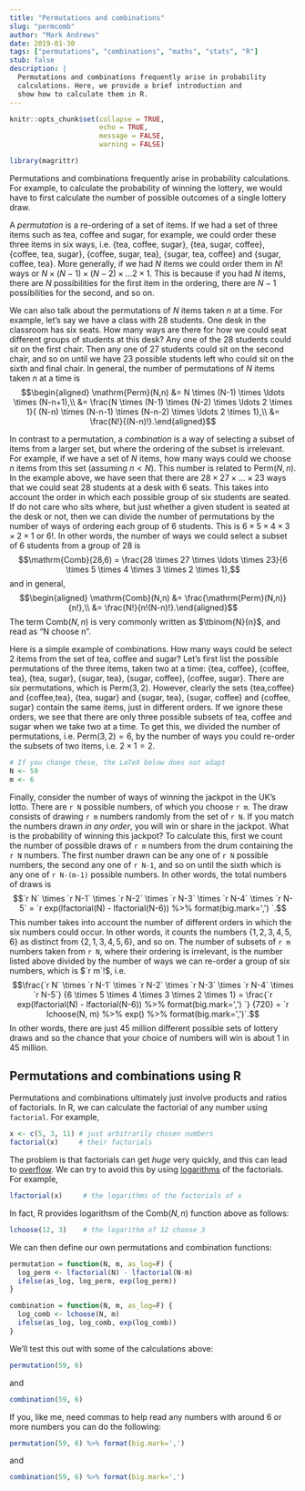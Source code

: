 ```yaml
---
title: "Permutations and combinations"
slug: "permcomb"
author: "Mark Andrews"
date: 2019-01-30
tags: ["permutations", "combinations", "maths", "stats", "R"]
stub: false
description: |
  Permutations and combinations frequently arise in probability
  calculations. Here, we provide a brief introduction and 
  show how to calculate them in R.
---
```


```r
knitr::opts_chunk$set(collapse = TRUE,
                      echo = TRUE,
                      message = FALSE,
                      warning = FALSE)

library(magrittr)

```


Permutations and combinations frequently arise in probability
calculations. For example, to calculate the probability of winning the
lottery, we would have to first calculate the number of possible
outcomes of a single lottery draw.

A *permutation* is a re-ordering of a set of items. If we had a set of
three items such as tea, coffee and sugar, for example, we could order
these three items in six ways, i.e. {tea, coffee, sugar}, {tea, sugar,
coffee}, {coffee, tea, sugar}, {coffee, sugar, tea}, {sugar, tea,
coffee} and {sugar, coffee, tea}. More generally, if we had $N$ items we
could order them in $N!$ ways or $N
\times (N-1) \times (N-2) \times \ldots 2 \times 1$. This is because if
you had $N$ items, there are $N$ possibilities for the first item in the
ordering, there are $N-1$ possibilities for the second, and so on.

We can also talk about the permutations of $N$ items taken $n$ at a
time. For example, let's say we have a class with 28 students. One desk
in the classroom has six seats. How many ways are there for how we could
seat different groups of students at this desk? Any one of the 28
students could sit on the first chair. Then any one of 27 students could
sit on the second chair, and so on until we have 23 possible students
left who could sit on the sixth and final chair. In general, the number
of permutations of $N$ items taken $n$ at a time is $$\begin{aligned}
\mathrm{Perm}(N,n) &= N \times (N-1) \times \ldots \times (N-n+1),\\
&= \frac{N \times (N-1) \times (N-2) \times \ldots 2 \times 1}{ (N-n) \times (N-n-1) \times (N-n-2) \times \ldots 2 \times 1},\\
&= \frac{N!}{(N-n)!}.\end{aligned}$$

In contrast to a permutation, a *combination* is a way of selecting a
subset of items from a larger set, but where the ordering of the subset
is irrelevant. For example, if we have a set of $N$ items, how many ways
could we choose $n$ items from this set (assuming $n<N$). This number is
related to $\mathrm{Perm}(N,n)$. In the example above, we have seen that
there are $28
\times 27 \times \ldots \times 23$ ways that we could seat 28 students
at a desk with 6 seats. This takes into account the order in which each
possible group of six students are seated. If do not care who sits
where, but just whether a given student is seated at the desk or not,
then we can divide the number of permutations by the number of ways of
ordering each group of 6 students. This is
$6 \times 5 \times 4 \times 3 \times 2 \times 1$ or $6!$. In other
words, the number of ways we could select a subset of 6 students from a
group of 28 is $$\mathrm{Comb}(28,6) = \frac{28 \times 27 \times
\ldots \times 23}{6 \times 5 \times 4 \times 3 \times 2 \times 1},$$ and
in general, $$\begin{aligned}
\mathrm{Comb}(N,n) &= \frac{\mathrm{Perm}(N,n)}{n!},\\
&= \frac{N!}{n!(N-n)!}.\end{aligned}$$ The term $\mathrm{Comb}(N,n)$ is
very commonly written as $\tbinom{N}{n}$, and read as "N choose n".

Here is a simple example of combinations. How many ways could be select
2 items from the set of tea, coffee and sugar? Let's first list the
possible permutations of the three items, taken two at a time: {tea,
coffee}, {coffee, tea}, {tea, sugar}, {sugar, tea}, {sugar, coffee},
{coffee, sugar}. There are six permutations, which is
$\mathrm{Perm}(3,2)$. However, clearly the sets {tea,coffee} and
{coffee,tea}, {tea, sugar} and {sugar, tea}, {sugar, coffee} and
{coffee, sugar} contain the same items, just in different orders. If we
ignore these orders, we see that there are only three possible subsets
of tea, coffee and sugar when we take two at a time. To get this, we
divided the number of permutations, i.e. $\mathrm{Perm}(3,2)=6$, by the
number of ways you could re-order the subsets of two items, i.e.
$2 \times
1 = 2$.

```r
# If you change these, the LaTeX below does not adapt
N <- 59
m <- 6
```

Finally, consider the number of ways of winning the jackpot in the UK's
lotto. There are `r N` possible numbers, of which you choose `r m`. The draw
consists of drawing `r m` numbers randomly from the set of `r N`. If you match
the numbers drawn *in any order*, you will win or share in the jackpot.
What is the probability of winning this jackpot? To calculate this,
first we count the number of possible draws of `r m` numbers from the drum
containing the `r N` numbers. The first number drawn can be any one of `r N`
possible numbers, the second any one of `r N-1`, and so on until the sixth
which is any one of `r N-(m-1)` possible numbers. In other words, the total
numbers of draws is
$$`r N` \times `r N-1` \times `r N-2` \times  `r N-3` \times  `r N-4` \times  `r N-5` = 
`r exp(lfactorial(N) - lfactorial(N-6)) %>% format(big.mark=',') `.$$
This number takes into account the number of
different orders in which the six numbers could occur. In other words,
it counts the numbers $\{1,2,3,4,5,6\}$ as distinct from
$\{2,1,3,4,5,6\}$, and so on. The number of subsets of `r m` numbers taken
from `r N`, where their ordering is irrelevant, is the number listed above
divided by the number of ways we can re-order a group of six numbers,
which is $`r m`!$, i.e.
$$\frac{`r N` \times `r N-1` \times `r N-2` \times  `r N-3` \times  `r N-4` \times  `r N-5`}
{6 \times 5 \times 4 \times 3 \times 2 \times 1} 
= \frac{`r exp(lfactorial(N) - lfactorial(N-6)) %>% format(big.mark=',') `}
{720} = `r lchoose(N, m) %>% exp() %>% format(big.mark=',')`.$$
In other words, there are just 45 million different possible sets
of lottery draws and so the chance that your choice of numbers will win
is about 1 in 45 million.


## Permutations and combinations using R

Permutations and combinations ultimately just involve products and ratios of factorials. 
In R, we can calculate the factorial of any number using `factorial`. For example,
```r
x <- c(5, 3, 11) # just arbitrarily chosen numbers
factorial(x)     # their factorials
```
The problem is that factorials can get *huge* very quickly, and this can lead 
to [overflow](https://en.wikipedia.org/wiki/Integer_overflow). We can 
try to avoid this by using [logarithms](wiki/logarithms) of the factorials. For example,
```r
lfactorial(x)     # the logarithms of the factorials of x
```
In fact, R provides logarithsm of the $\mathrm{Comb}(N,n)$ function above as follows:
```r
lchoose(12, 3)    # the logarithm of 12 choose 3
```
We can then define our own permutations and combination functions:
```r
permutation = function(N, m, as_log=F) {
  log_perm <- lfactorial(N) - lfactorial(N-m)
  ifelse(as_log, log_perm, exp(log_perm))
}

combination = function(N, m, as_log=F) {
  log_comb <- lchoose(N, m)
  ifelse(as_log, log_comb, exp(log_comb))
}
```
We'll test this out with some of the calculations above:
```r
permutation(59, 6)
```
and
```r
combination(59, 6)
```
If you, like me, need commas to help read any numbers with around 6 or more numbers you can do the following:
```r
permutation(59, 6) %>% format(big.mark=',')
```
and
```r
combination(59, 6) %>% format(big.mark=',')
```


